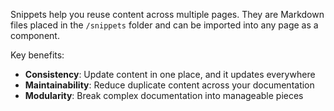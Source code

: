 Snippets help you reuse content across multiple pages. They are Markdown files placed in the `/snippets` folder and can be imported into any page as a component.

Key benefits:
- **Consistency**: Update content in one place, and it updates everywhere
- **Maintainability**: Reduce duplicate content across your documentation
- **Modularity**: Break complex documentation into manageable pieces 